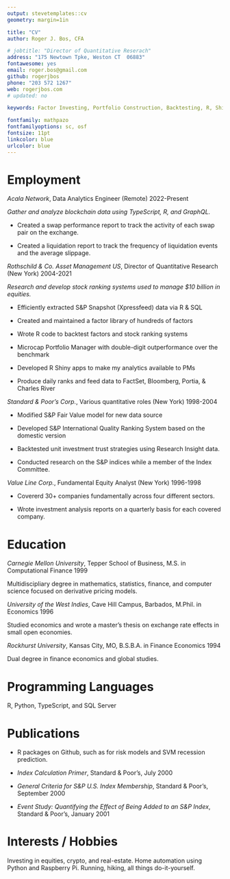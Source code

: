 ```yaml
---
output: stevetemplates::cv
geometry: margin=1in

title: "CV"
author: Roger J. Bos, CFA

# jobtitle: "Director of Quantitative Reserach"
address: "175 Newtown Tpke, Weston CT  06883"
fontawesome: yes
email: roger.bos@gmail.com
github: rogerjbos
phone: "203 572 1267"
web: rogerjbos.com
# updated: no

keywords: Factor Investing, Portfolio Construction, Backtesting, R, Shiny, Python, TypeScript

fontfamily: mathpazo
fontfamilyoptions: sc, osf
fontsize: 11pt
linkcolor: blue
urlcolor: blue
---
```


# Employment


*Acala Network*, Data Analytics Engineer (Remote) \hfill 2022-Present

_Gather and analyze blockchain data using TypeScript, R, and GraphQL._    

* Created a swap performance report to track the activity of each swap pair on the exchange.

* Created a liquidation report to track the frequency of liquidation events and the average slippage.


*Rothschild & Co. Asset Management US*, Director of Quantitative Research (New York) \hfill 2004-2021

_Research and develop stock ranking systems used to manage $10 billion in equities._    

 * Efficiently extracted S&P Snapshot (Xpressfeed) data via R & SQL

 * Created and maintained a factor library of hundreds of factors

 * Wrote R code to backtest factors and stock ranking systems
 
 * Microcap Portfolio Manager with double-digit outperformance over the benchmark

 * Developed R Shiny apps to make my analytics available to PMs

 * Produce daily ranks and feed data to FactSet, Bloomberg, Portia, & Charles River


*Standard & Poor's Corp.*, Various quantitative roles (New York) \hfill 1998-2004

* Modified S&P Fair Value model for new data source

* Developed S&P International Quality Ranking System based on the domestic version

* Backtested unit investment trust strategies using Research Insight data.

* Conducted research on the S&P indices while a member of the Index Committee.
   

*Value Line Corp.*, Fundamental Equity Analyst (New York) \hfill 1996-1998

* Covererd 30+ companies fundamentally across four different sectors.

* Wrote investment analysis reports on a quarterly basis for each covered company.


# Education


*Carnegie Mellon University*, Tepper School of Business, M.S. in Computational Finance \hfill 1999

Multidiscipliary degree in mathematics, statistics, finance, and computer science focused on derivative pricing models.


*University of the West Indies*, Cave Hill Campus, Barbados, M.Phil. in Economics \hfill 1996

Studied economics and wrote a master's thesis on exchange rate effects in small open economies.


*Rockhurst University*, Kansas City, MO, B.S.B.A. in Finance Economics \hfill 1994

Dual degree in finance economics and global studies.


# Programming Languages

R, Python, TypeScript, and SQL Server


# Publications

* R packages on Github, such as for risk models and SVM recession prediction.

* _Index Calculation Primer_, Standard & Poor's, July 2000

* _General Criteria for S&P U.S. Index Membership_, Standard & Poor's, September 2000

* _Event Study:	Quantifying the Effect of Being Added to an S&P Index_, Standard & Poor's, January 2001

# Interests / Hobbies

Investing in equities, crypto, and real-estate.  Home automation using Python and Raspberry Pi.  Running, hiking, all things do-it-yourself.

